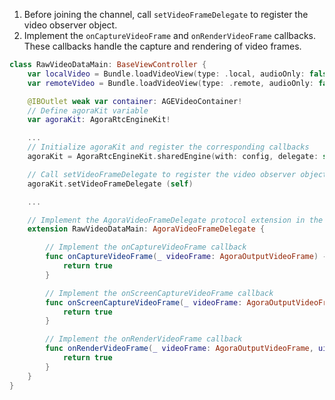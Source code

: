 
<PlatformWrapper platform="ios">

1. Before joining the channel, call `setVideoFrameDelegate` to register the video observer object.
2. Implement the `onCaptureVideoFrame` and `onRenderVideoFrame` callbacks. These callbacks handle the capture and rendering of video frames.

```swift
class RawVideoDataMain: BaseViewController {
    var localVideo = Bundle.loadVideoView(type: .local, audioOnly: false)
    var remoteVideo = Bundle.loadVideoView(type: .remote, audioOnly: false)

    @IBOutlet weak var container: AGEVideoContainer!
    // Define agoraKit variable
    var agoraKit: AgoraRtcEngineKit!

    ...
    // Initialize agoraKit and register the corresponding callbacks
    agoraKit = AgoraRtcEngineKit.sharedEngine(with: config, delegate: self)

    // Call setVideoFrameDelegate to register the video observer object
    agoraKit.setVideoFrameDelegate (self)

    ...

    // Implement the AgoraVideoFrameDelegate protocol extension in the current class
    extension RawVideoDataMain: AgoraVideoFrameDelegate {

        // Implement the onCaptureVideoFrame callback
        func onCaptureVideoFrame(_ videoFrame: AgoraOutputVideoFrame) -> Bool {
            return true
        }

        // Implement the onScreenCaptureVideoFrame callback
        func onScreenCaptureVideoFrame(_ videoFrame: AgoraOutputVideoFrame) -> Bool {
            return true
        }

        // Implement the onRenderVideoFrame callback
        func onRenderVideoFrame(_ videoFrame: AgoraOutputVideoFrame, uid: UInt, channelId: String) -> Bool {
            return true
        }
    }
}
```
</PlatformWrapper>